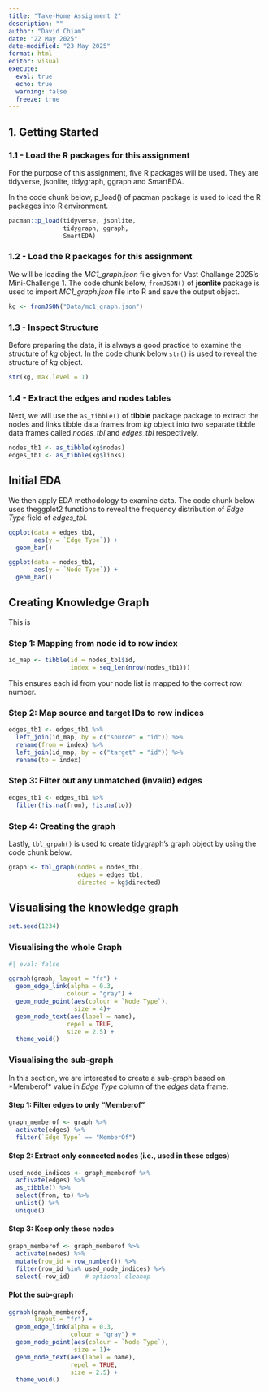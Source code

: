 ```yaml
---
title: "Take-Home Assignment 2"
description: ""
author: "David Chiam"
date: "22 May 2025"
date-modified: "23 May 2025"
format: html
editor: visual
execute: 
  eval: true
  echo: true
  warning: false
  freeze: true
---
```


## **1. Getting Started**

### 1.1 - Load the R packages for this assignment

For the purpose of this assignment, five R packages will be used. They are tidyverse, jsonlite, tidygraph, ggraph and SmartEDA.

In the code chunk below, p_load() of pacman package is used to load the R packages into R environment.

```r

pacman::p_load(tidyverse, jsonlite, 
               tidygraph, ggraph,
               SmartEDA)

```

### 1.2 - Load the R packages for this assignment

We will be loading the *MC1_graph.json* file given for Vast Challange 2025's Mini-Challenge 1. The code chunk below, `fromJSON()` of **jsonlite** package is used to import *MC1_graph.json* file into R and save the output object.

```r
kg <- fromJSON("Data/mc1_graph.json")

```

### 1.3 - Inspect Structure

Before preparing the data, it is always a good practice to examine the structure of *kg* object. In the code chunk below `str()` is used to reveal the structure of *kg* object.

```r
str(kg, max.level = 1)

```

### 1.4 - Extract the edges and nodes tables

Next, we will use the `as_tibble()` of **tibble** package package to extract the nodes and links tibble data frames from *kg* object into two separate tibble data frames called *nodes_tbl* and *edges_tbl* respectively.

```r
nodes_tb1 <- as_tibble(kg$nodes)
edges_tb1 <- as_tibble(kg$links)
```

## Initial EDA

We then apply EDA methodology to examine data. The code chunk below uses theggplot2 functions to reveal the frequency distribution of *Edge Type* field of *edges_tbl*.

```r
ggplot(data = edges_tb1,
       aes(y = `Edge Type`)) + 
  geom_bar()
```

```r
ggplot(data = nodes_tb1,
       aes(y = `Node Type`)) + 
  geom_bar()
```

## Creating Knowledge Graph

This is

### Step 1: Mapping from node id to row index

```r
id_map <- tibble(id = nodes_tb1$id,
                 index = seq_len(nrow(nodes_tb1)))
```

This ensures each id from your node list is mapped to the correct row number.

### Step 2: Map source and target IDs to row indices

```r
edges_tb1 <- edges_tb1 %>%
  left_join(id_map, by = c("source" = "id")) %>%
  rename(from = index) %>%
  left_join(id_map, by = c("target" = "id")) %>%
  rename(to = index)

```

### Step 3: Filter out any unmatched (invalid) edges

```r
edges_tb1 <- edges_tb1 %>%
  filter(!is.na(from), !is.na(to))

```

### Step 4: Creating the graph

Lastly, `tbl_grpah()` is used to create tidygraph's graph object by using the code chunk below.

```r
graph <- tbl_graph(nodes = nodes_tb1,
                   edges = edges_tb1,
                   directed = kg$directed)
```

## Visualising the knowledge graph

```r
set.seed(1234)

```

### Visualising the whole Graph

```r
#| eval: false

ggraph(graph, layout = "fr") +
  geom_edge_link(alpha = 0.3,
                colour = "gray") +
  geom_node_point(aes(colour = `Node Type`),
                  size = 4)+
  geom_node_text(aes(label = name),
                repel = TRUE,
                size = 2.5) +
  theme_void()
```

### Visualising the sub-graph

In this section, we are interested to create a sub-graph based on \*Memberof\* value in *Edge Type* column of the *edges* data frame.

#### Step 1: Filter edges to only "Memberof"

```r
graph_memberof <- graph %>%
  activate(edges) %>%
  filter(`Edge Type` == "MemberOf")

```

#### Step 2: Extract only connected nodes (i.e., used in these edges)

```r
used_node_indices <- graph_memberof %>%
  activate(edges) %>%
  as_tibble() %>%
  select(from, to) %>%
  unlist() %>%
  unique()

```

#### Step 3: Keep only those nodes

```r
graph_memberof <- graph_memberof %>%
  activate(nodes) %>%
  mutate(row_id = row_number()) %>%
  filter(row_id %in% used_node_indices) %>%
  select(-row_id)    # optional cleanup

```

#### Plot the sub-graph

```r
ggraph(graph_memberof,
       layout = "fr") +
  geom_edge_link(alpha = 0.3,
                 colour = "gray") +
  geom_node_point(aes(colour = `Node Type`),
                  size = 1)+
  geom_node_text(aes(label = name), 
                 repel = TRUE, 
                 size = 2.5) +
  theme_void()
```
